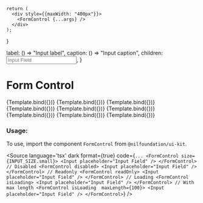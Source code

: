 
<Meta
    title="Field/FormControl"
    component={FormControl}
/>

    return (
      <div style={{maxWidth: "400px"}}>
        <FormControl {...args} />
      </div>
    );
}

  label: () => "Input label",
  caption: () => "Input caption",
  children: <Input placeholder="Input Field" />,
}

# Form Control


<Canvas isColumn>
  <Story name="With Small Input" args={{...InputFieldProps, size: INPUT_SIZE.small}}>
      {Template.bind({})}
  </Story>
  <Story name="With Medium Input" args={{...InputFieldProps, size: INPUT_SIZE.medium}}>
      {Template.bind({})}
  </Story>
  <Story name="With Large Input" args={{...InputFieldProps, size: INPUT_SIZE.large}}>
      {Template.bind({})}
  </Story>
  <Story name="Disabled" args={{...InputFieldProps, disabled: true, size: INPUT_SIZE.small}}>
    {Template.bind({})}
  </Story>
  <Story name="Readonly" args={{...InputFieldProps, readOnly: true, size: INPUT_SIZE.small}}>
    {Template.bind({})}
  </Story>
  <Story name="Loading" args={{...InputFieldProps, isLoading: true, size: INPUT_SIZE.small}}>
    {Template.bind({})}
  </Story>
  <Story name="Error" args={{...InputFieldProps, error: true, size: INPUT_SIZE.small}}>
    {Template.bind({})}
  </Story>
  <Story name="Positive" args={{...InputFieldProps, positive: true, size: INPUT_SIZE.small}}>
    {Template.bind({})}
  </Story>
  <Story name="With Max Length" args={{...InputFieldProps, maxLength: 100, size: INPUT_SIZE.small}}>
    {Template.bind({})}
  </Story>
</Canvas>

<ArgsTable of={FormControl} />

### Usage:

To use, import the component `FormControl` from `@nilfoundation/ui-kit`.

<Source
  language='tsx'
  dark
  format={true}
  code={`
        ...
        <FormControl size={INPUT_SIZE.small}>
            <Input placeholder="Input Field" />
        </FormControl>
        // Disabled
        <FormControl disabled>
            <Input placeholder="Input Field" />
        </FormControl>
        // Readonly
        <FormControl readOnly>
            <Input placeholder="Input Field" />
        </FormControl>
        // Loading
        <FormControl isLoading>
            <Input placeholder="Input Field" />
        </FormControl>
        // With max length
        <FormControl isLoading  maxLength={100}>
            <Input placeholder="Input Field" />
        </FormControl>
  `}
/>
